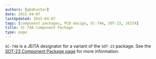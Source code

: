 ```yaml
---
authors: [gbmhunter]
date: 2015-04-07
lastUpdated: 2015-04-07
tags: [component packages, PCB design, SC-74A, SOT-23, JEITA]
title: SC-74A Component Package
type: page
---
```


`SC-74A` is a JEITA designator for a variant of the `SOT-23` package. See the [SOT-23 Component Package page](/pcb-design/component-packages/sot-23-component-package) for more information.
